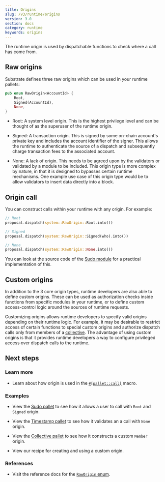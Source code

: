 ```yaml
---
title: Origins
slug: /v3/runtime/origins
version: 3.0 
section: docs
category: runtime
keywords: origins
---
```


The runtime origin is used by dispatchable functions to check where a call has come from.

## Raw origins

Substrate defines three raw origins which can be used in your runtime pallets:

```rust
pub enum RawOrigin<AccountId> {
	Root,
	Signed(AccountId),
	None,
}
```

- Root: A system level origin. This is the highest privilege level and can be thought of as the superuser of the runtime origin.

- Signed: A transaction origin. This is signed by some on-chain account's private key and includes the account identifier of the signer. This allows the runtime to authenticate the source of a dispatch and subsequently charge transaction fees to the associated account.

- None: A lack of origin. This needs to be agreed upon by the validators or validated by a module to
  be included. This origin type is more complex by nature, in that it is designed to bypasses certain runtime mechanisms. One example use case of this origin type would be to allow validators to insert data directly into a block.

## Origin call

You can construct calls within your runtime with any origin. For example:

```rust
// Root
proposal.dispatch(system::RawOrigin::Root.into())

// Signed
proposal.dispatch(system::RawOrigin::Signed(who).into())

// None
proposal.dispatch(system::RawOrigin::None.into())
```

You can look at the source code of the
[Sudo module](/rustdocs/latest/pallet_sudo/index.html) for a practical
implementation of this.

## Custom origins

In addition to the 3 core origin types, runtime developers are also able to define custom origins. These can be used as authorization checks inside functions from specific modules in your runtime, or to define custom access-control logic around the sources of runtime requests.

Customizing origins allows runtime developers to specify valid origins depending on their runtime logic. For example, it may be desirable to restrict access of certain functions to special custom origins and authorize dispatch calls only from members of a [collective](https://github.com/paritytech/substrate/tree/master/frame/collective). The advantage of using custom origins is that it provides runtime developers a way to configure privileged access over dispatch calls to the runtime.

## Next steps

### Learn more

- Learn about how origin is used in the [`#[pallet::call]`](/rustdocs/latest/frame_support/attr.pallet.html#call-palletcall-optional) macro.

### Examples

- View the [Sudo pallet](https://github.com/paritytech/substrate/tree/master/frame/sudo) to see how it allows a user to call with `Root` and `Signed` origin.

- View the [Timestamp pallet](https://github.com/paritytech/substrate/tree/master/frame/timestamp) to see how it validates an a call with `None` origin.

- View the [Collective pallet](https://github.com/paritytech/substrate/tree/master/frame/collective) to see how it constructs a custom `Member` origin.

- View our recipe for creating and using a custom origin.

### References

- Visit the reference docs for the
  [`RawOrigin` enum](/rustdocs/latest/frame_system/enum.RawOrigin.html).
